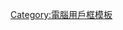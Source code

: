 {{Userbox
  |border-c = #000000
  |border-s = 1
  |id-c     = #000000
  |id-s     = 16
  |id-fc    = #FFFFFF
  |info-c   = #003399
  |info-s   = 9
  |info-fc  = #FFFFFF
  |id       = PC
  |info     = 此人了解並喜欢自己的'''[[个人电脑|<span style="color:white;">个人电脑</span>]]'''。
}}
<includeonly>[[Category:精于电脑技术的维基人|{{BASEPAGENAME}}]]</includeonly>
<noinclude>[[Category:電腦用戶框模板]]</noinclude>